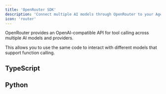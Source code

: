 ```yaml
---
title: 'OpenRouter SDK'
description: 'Connect multiple AI models through OpenRouter to your AgentRPC tools'
icon: 'router'
---
```



OpenRouter provides an OpenAI-compatible API for tool calling across multiple AI models and providers.

This allows you to use the same code to interact with different models that support function calling.

## TypeScript

<NodeClude />

## Python

<PythonClaude />
